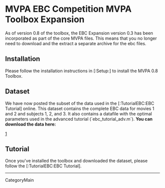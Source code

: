 = MVPA EBC Competition MVPA Toolbox Expansion =

As of version 0.8 of the toolbox, the EBC Expansion version 0.3 has been incorporated as part of the core MVPA files.  This means that you no longer need to download and the extract a separate archive for the ebc files.

== Installation ==

Please follow the installation instructions in [:Setup:] to install the MVPA 0.8 Toolbox.

== Dataset ==

We have now posted the subset of the data used in the [:TutorialEBC:EBC Tutorial] online.  This dataset contains the complete EBC data for movies 1 and 2 and subjects 1, 2, and 3.  It also contains a datafile with the optimal parameters used in the advanced tutorial (`ebc_tutorial_adv.m`).  '''You can download the data here:'''

[http://www.csbmb.princeton.edu/mvpa/downloads/ebc/ebc_movies1-2_subj1-3_params.tar.gz]

== Tutorial ==

Once you've installed the toolbox and downloaded the dataset, please follow the [:TutorialEBC:EBC Tutorial].

----
CategoryMain